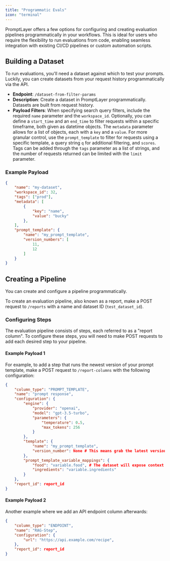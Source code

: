 ```yaml
---
title: "Programmatic Evals"
icon: "terminal"
---
```


PromptLayer offers a few options for configuring and creating evaluation pipelines programmatically in your workflows. This is ideal for users who require the flexibility to run evaluations from code, enabling seamless integration with existing CI/CD pipelines or custom automation scripts.

## Building a Dataset

To run evaluations, you'll need a dataset against which to test your prompts. Luckily, you can create datasets from your request history programmatically via the API.

- **Endpoint**: `/dataset-from-filter-params`
- **Description**: Create a dataset in PromptLayer programmatically. Datasets are built from request history.
- **Payload Filters**: When specifying search query filters, include the required `name` parameter and the `workspace_id`. Optionally, you can define a `start_time` and an `end_time` to filter requests within a specific timeframe, both given as datetime objects. The `metadata` parameter allows for a list of objects, each with a `key` and a `value`. For more granular control, use the `prompt_template` to filter for requests using a specific template, a query string `q` for additional filtering, and `scores`. Tags can be added through the `tags` parameter as a list of strings, and the number of requests returned can be limited with the `limit` parameter.

### Example Payload

```json
{
    "name": "my-dataset",
    "workspace_id": 32,
    "tags": ["prod"],
    "metadata": [
        {
            "key": "name",
            "value": "bucky"
        },
    ],
    "prompt_template": {
        "name": "my_prompt_template",
        "version_numbers": [
            11,
            12
        ]
    }
}
```
## Creating a Pipeline

You can create and configure a pipeline programmatically.

To create an evaluation pipeline, also known as a report, make a POST request to `/reports` with a name and dataset ID (`test_dataset_id`).

### Configuring Steps

The evaluation pipeline consists of steps, each referred to as a "report column". To configure these steps, you will need to make POST requests to add each desired step to your pipeline.

#### Example Payload 1

For example, to add a step that runs the newest version of your prompt template, make a POST request to `/report-columns` with the following configuration:

```json
{
    "column_type": "PROMPT_TEMPLATE",
    "name": "prompt response",
    "configuration": {
        "engine": {
            "provider": "openai",
            "model": "gpt-3.5-turbo",
            "parameters": {
                "temperature": 0.5,
                "max_tokens": 256
            }
        },
        "template": {
            "name": "my_prompt_template",
            "version_number": None # This means grab the latest version
        },
        "prompt_template_variable_mappings": {
            "food": "variable.food", # The dataset will expose context variables as "variable.[variable_name]"
            "ingredients": "variable.ingredients"
        }
    },
    "report_id": report_id
}
```

#### Example Payload 2

Another example where we add an API endpoint column afterwards:

```json
{
    "column_type": "ENDPOINT",
    "name": "RAG-Step",
    "configuration": {
        "url": "https://api.example.com/recipe",
    },
    "report_id": report_id
}
```